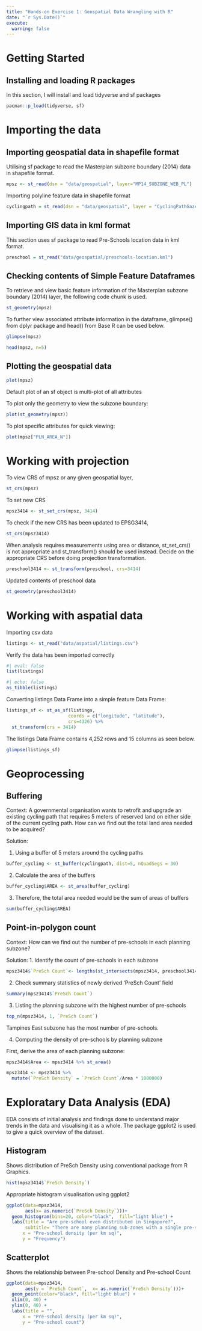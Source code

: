```yaml
---
title: "Hands-on Exercise 1: Geospatial Data Wrangling with R"
date: "`r Sys.Date()`"
execute:
  warning: false
---
```


# Getting Started

## Installing and loading R packages

In this section, I will install and load tidyverse and sf packages

```r
pacman::p_load(tidyverse, sf)
```

# Importing the data

## Importing geospatial data in shapefile format

Utilising sf package to read the Masterplan subzone boundary (2014) data in shapefile format.

```r
mpsz <- st_read(dsn = "data/geospatial", layer="MP14_SUBZONE_WEB_PL")
```

Importing polyline feature data in shapefile format

```r
cyclingpath = st_read(dsn = "data/geospatial", layer = "CyclingPathGazette")
```

## Importing GIS data in kml format

This section uses sf package to read Pre-Schools location data in kml format.

```r
preschool = st_read("data/geospatial/preschools-location.kml")
```

## Checking contents of Simple Feature Dataframes

To retrieve and view basic feature information of the Masterplan subzone boundary (2014) layer, the following code chunk is used.

```r
st_geometry(mpsz)
```

To further view associated attribute information in the dataframe, glimpse() from dplyr package and head() from Base R can be used below.

```r
glimpse(mpsz)
```

```r
head(mpsz, n=5)
```

## Plotting the geospatial data

```r
plot(mpsz)
```

::: callout-note
Default plot of an sf object is multi-plot of all attributes
:::

To plot only the geometry to view the subzone boundary:

```r
plot(st_geometry(mpsz))
```

To plot specific attributes for quick viewing:

```r
plot(mpsz["PLN_AREA_N"])
```

# Working with projection

To view CRS of mpsz or any given geospatial layer,

```r
st_crs(mpsz)
```

To set new CRS

```r
mpsz3414 <- st_set_crs(mpsz, 3414)
```

To check if the new CRS has been updated to EPSG3414,

```r
st_crs(mpsz3414)
```

When analysis requires measurements using area or distance, st_set_crs() is not appropriate and st_transform() should be used instead. Decide on the appropriate CRS before doing projection transformation.

```r
preschool3414 <- st_transform(preschool, crs=3414)
```

Updated contents of preschool data

```r
st_geometry(preschool3414)
```

# Working with aspatial data

Importing csv data

```r
listings <- st_read("data/aspatial/listings.csv")
```

Verify the data has been imported correctly

```r
#| eval: false
list(listings)
```

```r
#| echo: false
as_tibble(listings)
```

Converting listings Data Frame into a simple feature Data Frame:

```r
listings_sf <- st_as_sf(listings, 
                       coords = c("longitude", "latitude"),
                       crs=4326) %>%
  st_transform(crs = 3414)
```

The listings Data Frame contains 4,252 rows and 15 columns as seen below.

```r
glimpse(listings_sf)
```

# Geoprocessing

## Buffering

Context: A governmental organisation wants to retrofit and upgrade an existing cycling path that requires 5 meters of reserved land on either side of the current cycling path. How can we find out the total land area needed to be acquired?

Solution:

1.  Using a buffer of 5 meters around the cycling paths

```r
buffer_cycling <- st_buffer(cyclingpath, dist=5, nQuadSegs = 30)
```

2.  Calculate the area of the buffers

```r
buffer_cycling$AREA <- st_area(buffer_cycling)
```

3.  Therefore, the total area needed would be the sum of areas of buffers

```r
sum(buffer_cycling$AREA)
```

## Point-in-polygon count

Context: How can we find out the number of pre-schools in each planning subzone?

Solution: 1. Identify the count of pre-schools in each subzone

```r
mpsz3414$`PreSch Count`<- lengths(st_intersects(mpsz3414, preschool3414))
```

2.  Check summary statistics of newly derived 'PreSch Count' field

```r
summary(mpsz3414$`PreSch Count`)
```

3.  Listing the planning subzone with the highest number of pre-schools

```r
top_n(mpsz3414, 1, `PreSch Count`)
```

Tampines East subzone has the most number of pre-schools.

4.  Computing the density of pre-schools by planning subzone

First, derive the area of each planning subzone:

```r
mpsz3414$Area <- mpsz3414 %>% st_area()
```

```r
mpsz3414 <- mpsz3414 %>%
  mutate(`PreSch Density` = `PreSch Count`/Area * 1000000)
```

# Exploratary Data Analysis (EDA)

EDA consists of initial analysis and findings done to understand major trends in the data and visualising it as a whole. The package ggplot2 is used to give a quick overview of the dataset.

## Histogram

Shows distribution of PreSch Density using conventional package from R Graphics.

```r
hist(mpsz3414$`PreSch Density`)
```

Appropriate histogram visualisation using ggplot2

```r
ggplot(data=mpsz3414, 
       aes(x= as.numeric(`PreSch Density`)))+
  geom_histogram(bins=20, color="black",  fill="light blue") +
  labs(title = "Are pre-school even distributed in Singapore?",
       subtitle= "There are many planning sub-zones with a single pre-school, on the other hand, \nthere are two planning sub-zones with at least 20 pre-schools",
      x = "Pre-school density (per km sq)",
      y = "Frequency")
```

## Scatterplot

Shows the relationship between Pre-school Density and Pre-school Count

```r
ggplot(data=mpsz3414, 
       aes(y = `PreSch Count`,  x= as.numeric(`PreSch Density`)))+
  geom_point(color="black", fill="light blue") +
  xlim(0, 40) +
  ylim(0, 40) +
  labs(title = "",
      x = "Pre-school density (per km sq)",
      y = "Pre-school count")
```
